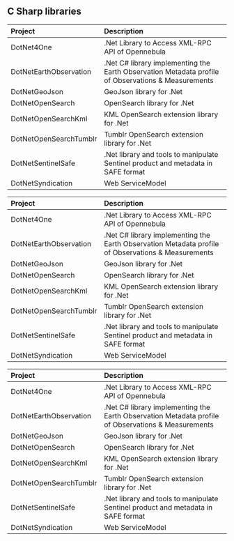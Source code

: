 ## C Sharp libraries
<table>
 <thead>
  <tr>
   <th align="left"> Project </th>
   <th align="left"> Description </th>
  </tr>
 </thead>
<tbody>
  <tr>
   <td align="left"> DotNet4One </td>
   <td align="left"> .Net Library to Access XML-RPC API of Opennebula </td>
  </tr>
  <tr>
   <td align="left"> DotNetEarthObservation </td>
   <td align="left"> .Net C# library implementing the Earth Observation Metadata profile of Observations &  Measurements </td>
  </tr>
  <tr>
   <td align="left"> DotNetGeoJson </td>
   <td align="left"> GeoJson library for .Net </td>
  </tr>
  <tr>
   <td align="left"> DotNetOpenSearch </td>
   <td align="left"> OpenSearch library for .Net </td>
  </tr>
  <tr>
   <td align="left"> DotNetOpenSearchKml </td>
   <td align="left"> KML OpenSearch extension library for .Net </td>
  </tr>
  <tr>
   <td align="left"> DotNetOpenSearchTumblr </td>
   <td align="left"> Tumblr OpenSearch extension library for .Net </td>
  </tr>
  <tr>
   <td align="left"> DotNetSentinelSafe </td>
   <td align="left"> .Net library and tools to manipulate Sentinel product and metadata in SAFE format </td>
  </tr>
  <tr>
   <td align="left"> DotNetSyndication </td>
   <td align="left"> Web ServiceModel </td>
  </tr>
</tbody>
</table>
<table>
 <thead>
  <tr>
   <th align="left"> Project </th>
   <th align="left"> Description </th>
  </tr>
 </thead>
<tbody>
  <tr>
   <td align="left"> DotNet4One </td>
   <td align="left"> .Net Library to Access XML-RPC API of Opennebula </td>
  </tr>
  <tr>
   <td align="left"> DotNetEarthObservation </td>
   <td align="left"> .Net C# library implementing the Earth Observation Metadata profile of Observations &  Measurements </td>
  </tr>
  <tr>
   <td align="left"> DotNetGeoJson </td>
   <td align="left"> GeoJson library for .Net </td>
  </tr>
  <tr>
   <td align="left"> DotNetOpenSearch </td>
   <td align="left"> OpenSearch library for .Net </td>
  </tr>
  <tr>
   <td align="left"> DotNetOpenSearchKml </td>
   <td align="left"> KML OpenSearch extension library for .Net </td>
  </tr>
  <tr>
   <td align="left"> DotNetOpenSearchTumblr </td>
   <td align="left"> Tumblr OpenSearch extension library for .Net </td>
  </tr>
  <tr>
   <td align="left"> DotNetSentinelSafe </td>
   <td align="left"> .Net library and tools to manipulate Sentinel product and metadata in SAFE format </td>
  </tr>
  <tr>
   <td align="left"> DotNetSyndication </td>
   <td align="left"> Web ServiceModel </td>
  </tr>
</tbody>
</table>
<table>
 <thead>
  <tr>
   <th align="left"> Project </th>
   <th align="left"> Description </th>
  </tr>
 </thead>
<tbody>
  <tr>
   <td align="left"> DotNet4One </td>
   <td align="left"> .Net Library to Access XML-RPC API of Opennebula </td>
  </tr>
  <tr>
   <td align="left"> DotNetEarthObservation </td>
   <td align="left"> .Net C# library implementing the Earth Observation Metadata profile of Observations &  Measurements </td>
  </tr>
  <tr>
   <td align="left"> DotNetGeoJson </td>
   <td align="left"> GeoJson library for .Net </td>
  </tr>
  <tr>
   <td align="left"> DotNetOpenSearch </td>
   <td align="left"> OpenSearch library for .Net </td>
  </tr>
  <tr>
   <td align="left"> DotNetOpenSearchKml </td>
   <td align="left"> KML OpenSearch extension library for .Net </td>
  </tr>
  <tr>
   <td align="left"> DotNetOpenSearchTumblr </td>
   <td align="left"> Tumblr OpenSearch extension library for .Net </td>
  </tr>
  <tr>
   <td align="left"> DotNetSentinelSafe </td>
   <td align="left"> .Net library and tools to manipulate Sentinel product and metadata in SAFE format </td>
  </tr>
  <tr>
   <td align="left"> DotNetSyndication </td>
   <td align="left"> Web ServiceModel </td>
  </tr>
</tbody>
</table>
